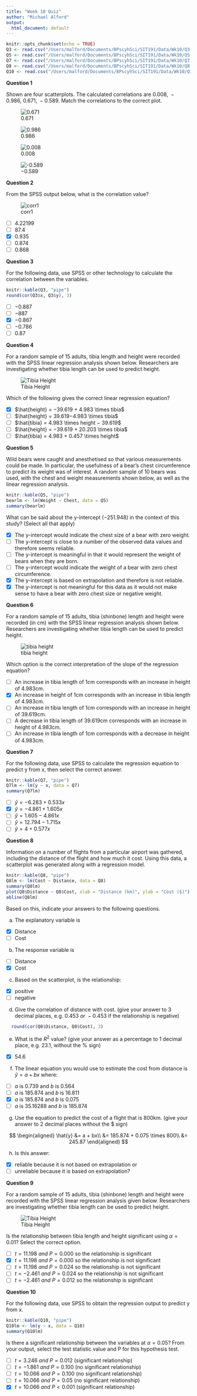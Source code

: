 ```yaml
---
title: "Week 10 Quiz"
author: "Michael Alford"
output:
  html_document: default
---
```


```r
knitr::opts_chunk$set(echo = TRUE)
Q3 <- read.csv("/Users/malford/Documents/BPscyhSci/SIT191/Data/Wk10/Q3.csv", header = TRUE, sep = ",")
Q5 <- read.csv("/Users/malford/Documents/BPscyhSci/SIT191/Data/Wk10/Q5.csv", header = TRUE, sep = ",")
Q7 <- read.csv("/Users/malford/Documents/BPscyhSci/SIT191/Data/Wk10/Q7.csv", header = TRUE, sep = ",")
Q8 <- read.csv("/Users/malford/Documents/BPscyhSci/SIT191/Data/Wk10/Q8.csv", header = TRUE, sep = ",")
Q10 <- read.csv("/Users/malford/Documents/BPscyhSci/SIT191/Data/Wk10/Q10.csv", header = TRUE, sep = ",")
```

**Question 1**

Shown are four scatterplots. The calculated correlations are $0.008,\ -0.986,\ 0.671,\ -0.589$. Match the correlations to the correct plot.

![$0.671$](/Users/malford/Documents/BPscyhSci/SIT191/Images/Wk10Images/scatter2a.png)

![$0.986$](/Users/malford/Documents/BPscyhSci/SIT191/Images/Wk10Images/scatter2b.png)

![$0.008$](/Users/malford/Documents/BPscyhSci/SIT191/Images/Wk10Images/scatter2c.png)

![$-0.589$](/Users/malford/Documents/BPscyhSci/SIT191/Images/Wk10Images/scatter2d.png)

**Question 2**

From the SPSS output below, what is the correlation value?

![corr1](/Users/malford/Documents/BPscyhSci/SIT191/Images/Wk10Images/corr 1.png)

- [ ]    $4.22199$
- [ ]    $87.4%$
- [x]    $0.935$
- [ ]    $0.874$
- [ ]    $0.868$

**Question 3**

For the following data, use SPSS or other technology to calculate the correlation between the variables.

```r
knitr::kable(Q3, "pipe")
round(cor(Q3$x, Q3$y), 3)
```
 
- [ ]    $-0.887$
- [ ]    $-887$
- [x]    $-0.867$
- [ ]    $-0.786$
- [ ]    $0.87$

**Question 4**

For a random sample of 15 adults, tibia length and height were recorded with the SPSS linear regression analysis shown below.  Researchers are investigating whether tibia length can be used to predict height.

![Tibia Height](/Users/malford/Documents/BPscyhSci/SIT191/Images/Wk10Images/tibia height.png)

Which of the following gives the correct linear regression equation?

- [x]    $\hat{height} = −39.619 + 4.983 \times tibia$
- [ ]    $\hat{height} = 39.619−4.983 \times tibia$
- [ ]    $\hat{tibia} = 4.983 \times height − 39.619$
- [ ]    $\hat{height} = −39.619 + 20.203 \times tibia$
- [ ]    $\hat{tibia} = 4.983 + 0.457 \times height$

**Question 5**

Wild bears were caught and anesthetised so that various measurements could be made. In particular, the usefulness of a bear’s chest circumference to predict its weight was of interest. A random sample of 10 bears was used, with the chest and weight measurements shown below, as well as the linear regression analysis.

```r
knitr::kable(Q5, "pipe")
bearlm <- lm(Weight ~ Chest, data = Q5)
summary(bearlm)
```


What can be said about the y-intercept ($-251.948$) in the context of this study? (Select all that apply)

- [x]    The y-intercept would indicate the chest size of a bear with zero weight.
- [ ]    The y-intercept is close to a number of the observed data values and therefore seems reliable.
- [ ]    The y-intercept is meaningful in that it would represent the weight of bears when they are born.
- [ ]    The y-intercept would indicate the weight of a bear with zero chest circumference.  
- [x]    The y-intercept is based on extrapolation and therefore is not reliable.
- [x]    The y-intercept is not meaningful for this data as it would not make sense to have a bear with zero chest size or negative weight. 

**Question 6**

For a random sample of 15 adults, tibia (shinbone) length and height were recorded (in cm) with the SPSS linear regression analysis shown below.  Researchers are investigating whether tibia length can be used to predict height.

![tibia height](/Users/malford/Documents/BPscyhSci/SIT191/Images/Wk10Images/tibia height.png)

Which option is the correct interpretation of the slope of the regression equation?

- [ ]    An increase in tibia length of 1cm corresponds with an increase in height of 4.983cm.
- [x]    An increase in height of 1cm corresponds with an increase in tibia length of 4.983cm.
- [ ]    An increase in tibia length of 1cm corresponds with an increase in height of 39.619cm.
- [ ]    A decrease in tibia length of 39.619cm corresponds with an increase in height of 4.983cm.
- [ ]    An increase in tibia length of 1cm corresponds with a decrease in height of 4.983cm.

**Question 7**

For the following data, use SPSS to calculate the regression equation to predict y from x, then select the correct answer.

```r
knitr::kable(Q7, "pipe")
Q7lm <- lm(y ~ x, data = Q7)
summary(Q7lm)
```

- [ ]    $\hat{y} = −6.283 + 0.533x$
- [x]    $\hat{y} = −4.861 + 1.605x$
- [ ]    $\hat{y} = 1.605 − 4.861x$
- [ ]    $\hat{y} = 12.794 − 1.715x$
- [ ]    $\hat{y} = 4 + 0.577x$

**Question 8**

Information on a number of flights from a particular airport was gathered, including the distance of the flight and how much it cost. Using this data, a scatterplot was generated along with a regression model.

```r
knitr::kable(Q8, "pipe")
Q8lm <- lm(Cost ~ Distance, data = Q8)
summary(Q8lm)
plot(Q8$Distance ~ Q8$Cost, xlab = "Distance (km)", ylab = "Cost ($)")
abline(Q8lm)
```

Based on this, indicate your answers to the following questions. 

a.    The explanatory variable is

- [x]    Distance
- [ ]    Cost

b.    The response variable is

- [ ]    Distance
- [x]    Cost

c.    Based on the scatterplot, is the relationship:

- [x]    positive
- [ ]    negative 

d.    Give the correlation of distance with cost. (give your answer to 3 decimal places, e.g. $0.453\ or\ -0.453$ if the relationship is negative)

```r
  round(cor(Q8$Distance, Q8$Cost), 3)
```

e.    What is the $R^2$ value? (give your answer as a percentage to 1 decimal place, e.g. 23.1, without the % sign)

- [x]   54.6

f.    The linear equation you would use to estimate the cost from distance is $\hat{y} = a + bx$ where:

- [ ]   $a$ is 0.739 and $b$ is 0.564
- [ ]   $a$ is 185.874 and $b$ is 16.811
- [x]   $a$ is 185.874 and $b$ is 0.075
- [ ]   $a$ is 35.16288 and $b$ is 185.874

g.    Use the equation to predict the cost of a flight that is 800km. (give your answer to 2 decimal places without the $ sign)

$$
  \begin{aligned}
    \hat{y} &= a + bx\\
    &= 185.874 + 0.075 \times 800\\
    &= 245.87
  \end{aligned}
$$

h.    Is this answer:

- [x]    reliable because it is not based on extrapolation or
- [ ]    unreliable because it is based on extrapolation?

**Question 9**

For a random sample of 15 adults, tibia (shinbone) length and height were recorded with the SPSS linear regression analysis given below.  Researchers are investigating whether tibia length can be used to predict height.

![Tibia Height](/Users/malford/Documents/BPscyhSci/SIT191/Images/Wk10Images/tibia height.png)  

Is the relationship between tibia length and height significant using $\alpha = 0.01$?
Select the correct option. 

- [ ]    $t = 11.198\ and\ P = 0.000$ so the relationship is significant
- [x]    $t = 11.198\ and\ P = 0.000$ so the relationship is not significant
- [ ]    $t = 11.198\ and\ P = 0.024$ so the relationship is not significant
- [ ]    $t = -2.461\ and\ P = 0.024$ so the relationship is not significant
- [ ]    $t = -2.461\ and\ P = 0.012$ so the relationship is significant

**Question 10**

For the following data, use SPSS to obtain the regression output to predict y from x.

```r
knitr::kable(Q10, "pipe")
Q10lm <- lm(y ~ x, data = Q10)
summary(Q10lm)
```

Is there a significant relationship between the variables at $\alpha = 0.05$?
From your output, select the test statistic value and P for this hypothesis test.

- [ ]    $t = 3.246\ and\ P = 0.012$ (significant relationship)
- [ ]    $t = -1.861\ and\ P = 0.100$ (no significant relationship)
- [ ]    $t = 10.066\ and\ P = 0.100$ (no significant relationship)
- [ ]    $t = 10.066\ and\ P = 0.05$ (no significant relationship)
- [x]    $t = 10.066\ and\ P < 0.001$ (significant relationship)